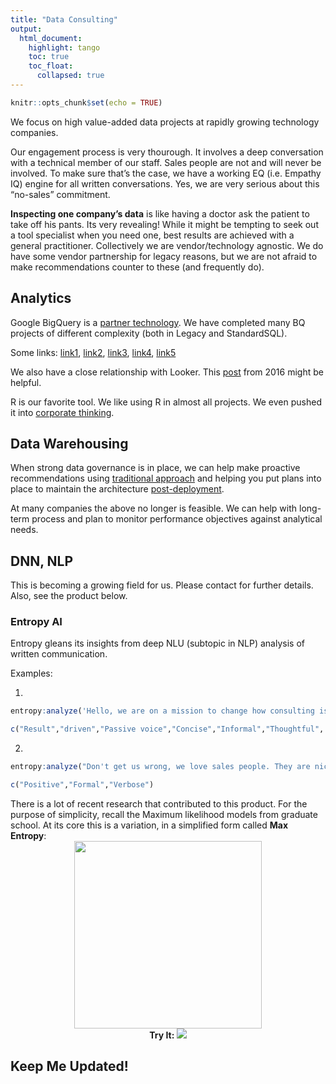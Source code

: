 ```yaml
---
title: "Data Consulting"
output:
  html_document:
    highlight: tango
    toc: true
    toc_float:
      collapsed: true
---
```


```r
knitr::opts_chunk$set(echo = TRUE)
```
We focus on high value-added data projects at rapidly growing technology companies.

Our engagement process is very thourough. It involves a deep conversation with a technical member of our staff. Sales people are not and will never be involved. To make sure that's the case, we have a working EQ (i.e. Empathy IQ) engine for all written conversations. Yes, we are very serious about this "no-sales" commitment.

**Inspecting one company's data** is like having a doctor ask the patient to take off his pants. Its very revealing! While it might be tempting to seek out a tool specialist when you need one, best results are achieved with a general practitioner. Collectively we are vendor/technology agnostic. We do have some vendor partnership for legacy reasons, but we are not afraid to make recommendations counter to these (and frequently do).

## Analytics

Google BigQuery is a [partner technology](https://cloud.google.com/partners/directory/#?q=caura#search). We have completed many BQ projects of different complexity (both in Legacy and StandardSQL).

Some links:
<a href="https://discourse.looker.com/t/developer-and-production-pdts-in-looker/3567">link1</a>, <a href="https://discourse.looker.com/t/bigquery-migrating-from-legacy-sql-to-standard-sql/3568">link2</a>, <a href="https://discourse.looker.com/t/incremental-pdts-on-bigquery-or-how-to-produce-daily-snapshots-on-scd-type-1-schemas/2666">link3</a>, <a href="https://stackoverflow.com/questions/35807572/bigquery-pivot-data-rows-columns/43711803#43711803">link4</a>, <a href="https://stackoverflow.com/questions/42151828/google-bigquery-taking-too-long-but-small-change">link5</a>

We also have a close relationship with Looker. This [post](https://segahmeer.com/post/why-did-i-become-a-data-consultant-and-a-looker-partner) from 2016 might be helpful.

R is our favorite tool. We like using R in almost all projects. We even pushed it into  [corporate thinking](https://looker.com/blog/predict-lending-clubs-loan-portfolio-returns-using-hp-vertica-looker-and-distributed-r).

## Data Warehousing

When strong data governance is in place, we can help make proactive recommendations using [traditional approach](https://discourse.looker.com/t/designing-a-data-warehouse-what-would-a-bi-solution-recommend/1231/5) and helping you put plans into place to maintain the architecture [post-deployment](https://discourse.looker.com/t/optimize-query-performance-with-lookml-a-case-study/1219).

At many companies the above no longer is feasible. We can help with long-term process and plan to monitor performance objectives against analytical needs.

## DNN, NLP

This is becoming a growing field for us. Please contact for further details. Also, see the product below.

### Entropy AI

Entropy gleans its insights from deep NLU (subtopic in NLP) analysis of written communication.

Examples:

1)
```r
entropy:analyze('Hello, we are on a mission to change how consulting is done.')
```
```r
c("Result","driven","Passive voice","Concise","Informal","Thoughtful", "Assertive")
```

2)
```r
entropy:analyze("Don't get us wrong, we love sales people. They are nice people. We like spending time with them. But we also belief that in consulting a direct connection with a technical member is key to a successful engagement.")
```
```r
c("Positive","Formal","Verbose")
```


There is a lot of recent research that contributed to this product. For the purpose of simplicity, recall the Maximum likelihood models from graduate school. At its core this is a variation, in a simplified form called **Max Entropy**:
<center><img src="https://user-images.githubusercontent.com/1756903/32816722-17b7e470-c96f-11e7-8225-9ee0e0882343.png" width="300"></center>


<center><b>Try It: </b>[![](entropy.gif)](https://github.com/caura/entropy-ai-bot)</center>

## Keep Me Updated!
